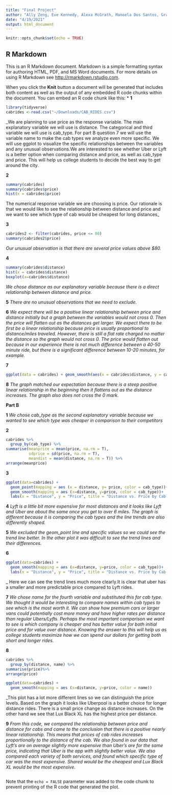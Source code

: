 ```yaml
---
title: "Final Project"
author: "Ally Zeng, Eve Kennedy, Alexa McGrath, Manoela Dos Santos, Grant Thompson"
date: "4/19/2021"
output: html_document
---
```


```r
knitr::opts_chunk$set(echo = TRUE)
```

## R Markdown

This is an R Markdown document. Markdown is a simple formatting syntax for authoring HTML, PDF, and MS Word documents. For more details on using R Markdown see <http://rmarkdown.rstudio.com>.

When you click the **Knit** button a document will be generated that includes both content as well as the output of any embedded R code chunks within the document. You can embed an R code chunk like this:
*
**1**
```r
library(tidyverse)
cabrides <-read.csv("~/Downloads/CAB_RIDES.csv")
```
_We are planning to use price as the response variable. The main explanatory variable we will use is distance. The categorical and third variable we will use is cab_type. For part B question 7 we will use the variable name to make the cab types we analyze even more specific. We will use ggplot to visualize the specific relationships between the variables and any unusual observations.We are interested to see whether Uber or Lyft is a better option when comparing distance and price, as well as cab_type and price. This will help us college students to decide the best way to get around the city.

**2**
```r
summary(cabrides)
summary(cabrides$price)
hist(x = cabrides$price) 
```
The numerical response variable we are choosing is price. Our rationale is that we would like to see the relationship between distance and price and we want to see which type of cab would be cheapest for long distances_ 

**3**
```r
cabrides2 <- filter(cabrides, price <= 80)
summary(cabrides2$price)
```

_Our unusual observation is that there are several price values above $80. _

**4**

```r
summary(cabrides$distance)
hist(x = cabrides$distance)
boxplot(x=cabrides$distance)

```
_We chose distance as our explanatory variable because there is a direct relationship between distance and price._

**5**
_There are no unusual observations that we need to exclude._

**6**
_We expect there will be a positive linear relationship between price and distance initially but a graph between the variables would not cross 0. Then the price will flatten out as the distances get larger. We expect there to be first be a linear relationship because price is usually proportional to distance/miles traveled. However, there is still a flat rate charged no matter the distance so the graph would not cross 0. The price would flatten out because in our experience there is not much difference between a 40-50 minute ride, but there is a significant difference between 10-20 minutes, for example._

**7**
```r
ggplot(data = cabrides) + geom_smooth(aes(x = cabrides$distance, y = cabrides$price)) + labs(y = "Price", x = "x Distance", title = "Distance vs. Price for Cab Rides")

```

**8**
_The graph matched our expectation because there is a steep positive linear relationship in the beginning then it flattens out as the distance increases. The graph also does not cross the 0 mark._

**Part B**

**1**
_We chose cab_type as the second explanatory variable because we wanted to see which type was cheaper in comparison to their competitors_

**2**
```r
cabrides %>% 
  group_by(cab_type) %>%
summarise(meanprice = mean(price, na.rm = T),
          sdprice = sd(price, na.rm = T),
          meandist = mean(distance, na.rm = T)) %>%
arrange(meanprice)
```

**3**
```r
ggplot(data=cabrides) +
  geom_point(mapping = aes (x = distance, y= price, color = cab_type))+
  geom_smooth(mapping = aes (x=distance, y=price, color = cab_type))+
  labs(x = "Distance", y = "Price", title = "Distance vs. Price by Cab Type", fill = "Cab Type")
```

**4**
_Lyft is a little bit more expensive for most distances and it looks like Lyft and Uber are about the same once you get to over 6 miles. The graph is different because it is comparing the cab types and the line trends are also differently shaped._ 

**5**
_We excluded the geom_point line and specific values so we could see the trend line better. In the other plot it was difficult to see the trend lines and their differences._

**6**
```r
ggplot(data=cabrides) +
  geom_smooth(mapping = aes (x=distance, y=price, color = cab_type))+
  labs(x = "Distance", y = "Price", title = "Distance vs. Price by Cab Type", fill = "Cab Type")
```
_ Here we can see the trend lines much more clearly.It is clear that uber has a smaller and more predictable price compared to Lyft rides.   

**7**
_We chose name for the fourth variable and substituted this for cab type. We thought it would be interesting to compare names within cab types to see which is the most worth it. We can show how premium cars or larger vans could potentially cost more money and have higher rates per distance than regular Ubers/Lyfts. Perhaps the most important comparison we want to see is which company is cheaper and has better value for both initial price and for value over distance. Knowing the answer to this will help us as college students maximize how we can spend our dollars for getting both short and longer rides._ 

**8**
```r
cabrides %>% 
  group_by(distance, name) %>%
summarise(price)%>%
arrange(price)

ggplot(data=cabrides) +
  geom_smooth(mapping = aes (x=distance, y=price, color = name))
```
_This plot has a lot more different lines so we can distinguish the price levels. Based on the graph it looks like Uberpool is a better choice for longer distance rides. There is a small price change as distance increases. On the other hand we see that Lux Black XL has the highest price per distance. 

**9**
_From this code, we compared the relationship between price and distance for cabs and came to the conclusion that there is a positive nearly linear relationship. This means that prices of cab rides increases proportionally to the distance of the cab. We also found in our data that Lyft’s are on average slightly more expensive than Uber’s are for the same price, indicating that Uber is the app with slightly better value. We also compared each variety of both services, and found which specific type of car was the most expensive. Shared would be the cheapest and Lux Black XL would be the most expensive._
```r
```

Note that the `echo = FALSE` parameter was added to the code chunk to prevent printing of the R code that generated the plot.
